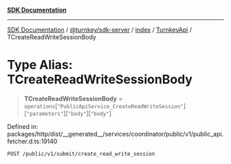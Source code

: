[**SDK Documentation**](../../../../../../README.mdx)

***

[SDK Documentation](../../../../../../packages.mdx) / [@turnkey/sdk-server](../../../../README.mdx) / [index](../../../README.mdx) / [TurnkeyApi](../README.mdx) / TCreateReadWriteSessionBody

# Type Alias: TCreateReadWriteSessionBody

> **TCreateReadWriteSessionBody** = `operations`\[`"PublicApiService_CreateReadWriteSession"`\]\[`"parameters"`\]\[`"body"`\]\[`"body"`\]

Defined in: packages/http/dist/\_\_generated\_\_/services/coordinator/public/v1/public\_api.fetcher.d.ts:19140

`POST /public/v1/submit/create_read_write_session`
